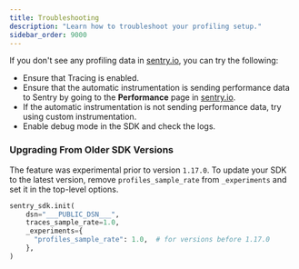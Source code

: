 ```yaml
---
title: Troubleshooting
description: "Learn how to troubleshoot your profiling setup."
sidebar_order: 9000
---
```


If you don't see any profiling data in [sentry.io](https://sentry.io), you can try the following:

- Ensure that <PlatformLink to="/performance/">Tracing is enabled</PlatformLink>.
- Ensure that the automatic instrumentation is sending performance data to Sentry by going to the **Performance** page in [sentry.io](https://sentry.io).
- If the automatic instrumentation is not sending performance data, try using <PlatformLink to="/performance/instrumentation/custom-instrumentation">custom instrumentation</PlatformLink>.
- Enable <PlatformLink to="/configuration/options/#debug">debug mode</PlatformLink> in the SDK and check the logs.


### Upgrading From Older SDK Versions

The feature was experimental prior to version `1.17.0`. To update your SDK to the latest version, remove `profiles_sample_rate` from `_experiments` and set it in the top-level options.

<SignInNote />

```python
sentry_sdk.init(
    dsn="___PUBLIC_DSN___",
    traces_sample_rate=1.0,
    _experiments={
      "profiles_sample_rate": 1.0,  # for versions before 1.17.0
    },
)
```
